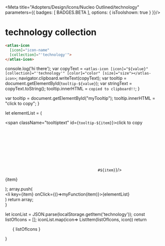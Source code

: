 
<Meta title="Adopters/Design/Icons/Nucleo Outlined/technology" parameters={{ badges: [ BADGES.BETA ], options: { isToolshown: true } }}/>

# technology collection

```html
<atlas-icon 
  [icon]="icon-name"  
  [collection]="'technology'">
</atlas-icon>

```

<style>
{`
/* NOTE: This css is generated by Nucleo */
ul {
  display: flex;
  flex-wrap: wrap;
  justify-content: center;
  padding-left: 0;
}

ul li {
  border-radius: .4em;
  transition: background-color .2s;
  user-select: none;
  overflow: hidden;
  text-align: center;
  padding: 2em 1em 1em;
}

ul li:hover {
  background: hsla(0, 0%, 0%, 0.05);
  cursor: pointer;
}

ul p {
  display: block;
  font-size: 0.75rem;
  color: hsla(0, 0%, 0%, 0.5);
  user-select: text;
  cursor: pointer;
  max-width: 6rem;
  padding: 8px 0 4px;
}

ul p::selection {
  background: hsl(230, 93%, 66%);
  color: #fff;
}

ul p::-moz-selection {
  background: hsl(230, 93%, 66%);
  color: #fff;
}

.svg-wrapper {
  font-size: 32px;
}

.svg-wrapper svg {
  display: block;
  margin: 0 auto 10px;
}

/* --------------------------------

Icons

-------------------------------- */

:root {
  --icon-color-primary: inherit;
  --icon-color-secondary: currentColor;
}

.icon {
  display: inline-block;
  color: var(--icon-color-primary); /* icon primary color */
  height: 1em;
  width: 1em;
  line-height: 1;
  flex-shrink: 0;
  max-width: initial;
}

.icon use {
  /* icon secondary color */
  fill: var(--icon-color-secondary);
  stroke: var(--icon-color-secondary);
}

.css-122ju8q {
    padding: 0;
}

.icon-name {
    font-size: 12px;
}

/* --------------------------------

Caps/Corners

-------------------------------- */

.icon use {
  --icon-stroke-linecap-butt: butt;
  stroke-miterlimit: 10;
  stroke-linecap: square;
  stroke-linejoin: miter;
}

.stroke-round use {
  --icon-stroke-linecap-butt: round;
  stroke-linecap: round;
  stroke-linejoin: round;
}

/* --------------------------------

Tooltip

-------------------------------- */

.tooltip {
  position: relative;
  display: inline-block;
}

.tooltip .tooltiptext {
  visibility: hidden;
  width: 100%;
  background-color: #f6f9fc;
  color: #242323;
  text-align: center;
  padding: 3px;
  position: absolute;
  z-index: 1;
  bottom: 84%;
  left: 50%;
  margin-left: -75px;
  opacity: 0;
  transition: opacity 0.3s;
  font-size: 11px;
  justify-content: center;
  display: flex;
  align-items: center;
}

.tooltip:hover .tooltiptext {
  visibility: visible;
  opacity: 1;
}
    
    `}
</style>


  console.log('hi there');
  var copyText = `<atlas-icon [icon]="${value}" [collection]="'technology'" [color]="color" [size]="size"></atlas-icon>`;
  navigator.clipboard.writeText(copyText);
  var tooltip = document.getElementById(`tooltip-${value}`);
  var stringText = copyText.toString();
  tooltip.innerHTML = `copied to clipboard!!`;
}

  var tooltip = document.getElementById("myTooltip");
  tooltip.innerHTML = "click to copy";
}

  let elementList = (
      <div>
          <span className="tooltiptext" id={`tooltip-${item}`}>click to copy</span>
          <div className="svg-wrapper">
          <svg className="icon">
            <use href={`#${item}`}/>
          </svg>
          </div>
          <p  data-folder="">
          {item}
          </p> 
      </div>
  );
  array.push( <div className="tooltip" key={item}><li key={item} onClick={()=>myFunction(item)}>{elementList}</li></div>)
  return array;   
}

  let iconList = JSON.parse(localStorage.getItem('technology'));
  const listOfIcons = [];
  iconList.map(icon=> ListItem(listOfIcons, icon))
  return <ul>{ listOfIcons }</ul>
}

<Base/>
<svg xmlns="http://www.w3.org/2000/svg">
  <defs>
    <symbol id="ai" viewBox="0 0 24 24">
      <path fill="currentColor" fill-rule="evenodd" d="M8.25 7.5a.75.75 0 0 0-.75.75v7.5c0 .414.336.75.75.75h7.5a.75.75 0 0 0 .75-.75v-7.5a.75.75 0 0 0-.75-.75h-7.5ZM9 15V9h6v6H9Z"/>
      <path fill="currentColor" fill-rule="evenodd" d="M9.75 3.75a.75.75 0 0 0-1.5 0v.75h-1.5A2.25 2.25 0 0 0 4.5 6.75v1.5h-.75a.75.75 0 0 0 0 1.5h.75v1.5h-.75a.75.75 0 0 0 0 1.5h.75v1.5h-.75a.75.75 0 0 0 0 1.5h.75v1.5a2.25 2.25 0 0 0 2.25 2.25h1.5v.75a.75.75 0 0 0 1.5 0v-.75h1.5v.75a.75.75 0 0 0 1.5 0v-.75h1.5v.75a.75.75 0 0 0 1.5 0v-.75h1.5a2.25 2.25 0 0 0 2.25-2.25v-1.5h.75a.75.75 0 0 0 0-1.5h-.75v-1.5h.75a.75.75 0 0 0 0-1.5h-.75v-1.5h.75a.75.75 0 0 0 0-1.5h-.75v-1.5a2.25 2.25 0 0 0-2.25-2.25h-1.5v-.75a.75.75 0 0 0-1.5 0v.75h-1.5v-.75a.75.75 0 0 0-1.5 0v.75h-1.5v-.75ZM6 6.75A.75.75 0 0 1 6.75 6h10.5a.75.75 0 0 1 .75.75v10.5a.75.75 0 0 1-.75.75H6.75a.75.75 0 0 1-.75-.75V6.75Z"/>
    </symbol>
    <symbol id="cpu" viewBox="0 0 24 24">
      <path fill="currentColor" fill-rule="evenodd" d="M14.25 12a2.25 2.25 0 1 0 0 4.5 2.25 2.25 0 0 0 0-4.5Zm-.75 2.25a.75.75 0 1 1 1.5 0 .75.75 0 0 1-1.5 0Z"/>
      <path fill="currentColor" fill-rule="evenodd" d="M9.75 3.75a.75.75 0 0 0-1.5 0v.75h-1.5A2.25 2.25 0 0 0 4.5 6.75v1.5h-.75a.75.75 0 0 0 0 1.5h.75v1.5h-.75a.75.75 0 0 0 0 1.5h.75v1.5h-.75a.75.75 0 0 0 0 1.5h.75v1.5a2.25 2.25 0 0 0 2.25 2.25h1.5v.75a.75.75 0 0 0 1.5 0v-.75h1.5v.75a.75.75 0 0 0 1.5 0v-.75h1.5v.75a.75.75 0 0 0 1.5 0v-.75h1.5a2.25 2.25 0 0 0 2.25-2.25v-1.5h.75a.75.75 0 0 0 0-1.5h-.75v-1.5h.75a.75.75 0 0 0 0-1.5h-.75v-1.5h.75a.75.75 0 0 0 0-1.5h-.75v-1.5a2.25 2.25 0 0 0-2.25-2.25h-1.5v-.75a.75.75 0 0 0-1.5 0v.75h-1.5v-.75a.75.75 0 0 0-1.5 0v.75h-1.5v-.75ZM6 6.75A.75.75 0 0 1 6.75 6h10.5a.75.75 0 0 1 .75.75v10.5a.75.75 0 0 1-.75.75H6.75a.75.75 0 0 1-.75-.75V6.75Z"/>
    </symbol>
    <symbol id="device-connection" viewBox="0 0 24 24">
      <path fill="currentColor" d="M4.5 4.5a.75.75 0 0 0-.75.75V9a.75.75 0 0 0 1.5 0V6H19.5v9.75h-6a.75.75 0 0 0 0 1.5h6.75a.75.75 0 0 0 .75-.75V5.25a.75.75 0 0 0-.75-.75H4.5Z"/>
      <path fill="currentColor" d="M3.75 11.25a.75.75 0 0 0 0 1.5 6 6 0 0 1 6 6 .75.75 0 0 0 1.5 0 7.5 7.5 0 0 0-7.5-7.5Z"/>
      <path fill="currentColor" d="M3.75 14.25a.75.75 0 0 0 0 1.5 3 3 0 0 1 3 3 .75.75 0 0 0 1.5 0 4.5 4.5 0 0 0-4.5-4.5Zm0 5.25a.75.75 0 1 0 0-1.5.75.75 0 0 0 0 1.5Z"/>
    </symbol>
    <symbol id="electronic-circuit" viewBox="0 0 24 24">
      <path fill="currentColor" fill-rule="evenodd" d="M10.5 5.25A2.25 2.25 0 0 1 9 7.372v1.317l2.03 2.03a.75.75 0 0 1 .22.531v9a.75.75 0 0 1-1.5 0v-8.69L7.72 9.53A.75.75 0 0 1 7.5 9V7.372a2.25 2.25 0 1 1 3-2.122ZM8.25 4.5a.75.75 0 1 0 0 1.5.75.75 0 0 0 0-1.5Z"/>
      <path fill="currentColor" fill-rule="evenodd" d="M7.5 12A2.25 2.25 0 0 1 6 14.122v1.317l2.03 2.03a.75.75 0 0 1 .22.531v2.25a.75.75 0 0 1-1.5 0v-1.94l-2.03-2.03a.75.75 0 0 1-.22-.53v-1.628A2.251 2.251 0 1 1 7.5 12Zm-3 0A.75.75 0 1 0 6 12a.75.75 0 0 0-1.5 0Zm15 2.122a2.251 2.251 0 1 0-1.5 0v1.317l-2.03 2.03a.75.75 0 0 0-.22.531v2.25a.75.75 0 0 0 1.5 0v-1.94l2.03-2.03a.75.75 0 0 0 .22-.53v-1.628Zm-.75-1.372a.75.75 0 1 1 0-1.5.75.75 0 0 1 0 1.5Z"/>
      <path fill="currentColor" fill-rule="evenodd" d="M16.5 9V7.372a2.25 2.25 0 1 0-1.5 0v1.317l-2.03 2.03a.75.75 0 0 0-.22.531v9a.75.75 0 0 0 1.5 0v-8.69l2.03-2.03A.75.75 0 0 0 16.5 9Zm-.75-3a.75.75 0 1 0 0-1.5.75.75 0 0 0 0 1.5Z"/>
    </symbol>
    <symbol id="laptop" viewBox="0 0 24 24">
      <path fill="currentColor" d="M5.25 5.25A.75.75 0 0 0 4.5 6v8.25a.75.75 0 0 0 1.5 0v-7.5h12v7.5a.75.75 0 0 0 1.5 0V6a.75.75 0 0 0-.75-.75H5.25ZM3.75 16.5a.75.75 0 0 0 0 1.5h16.5a.75.75 0 0 0 0-1.5H3.75Z"/>
    </symbol>
    <symbol id="license-key" viewBox="0 0 24 24">
      <path fill="currentColor" d="M9.375 13.876a.75.75 0 1 0 0-1.5.75.75 0 0 0 0 1.5Z"/>
      <path fill="currentColor" fill-rule="evenodd" d="M8.624 9.832a3.375 3.375 0 0 1 3.548 1.418H18a.75.75 0 0 1 .712.987l-.75 2.25a.75.75 0 0 1-.712.513h-1.273l-.936.624a.75.75 0 0 1-.832 0L13.273 15h-1.101a3.375 3.375 0 1 1-3.548-5.168Zm1.563 1.607a1.875 1.875 0 1 0 .873 2.49.75.75 0 0 1 .678-.429H13.5a.75.75 0 0 1 .416.126l.709.473.709-.473a.75.75 0 0 1 .416-.126h.96l.25-.75h-5.223a.75.75 0 0 1-.677-.429 1.875 1.875 0 0 0-.873-.882Z"/>
      <path fill="currentColor" d="M6 7.5A.75.75 0 1 0 6 6a.75.75 0 0 0 0 1.5Zm3-.75a.75.75 0 1 1-1.5 0 .75.75 0 0 1 1.5 0Z"/>
      <path fill="currentColor" fill-rule="evenodd" d="M3.75 3.75A.75.75 0 0 0 3 4.5v15c0 .414.336.75.75.75h16.5a.75.75 0 0 0 .75-.75v-15a.75.75 0 0 0-.75-.75H3.75Zm.75 15V5.25h15v13.5h-15Z"/>
    </symbol>
    <symbol id="logic" viewBox="0 0 24 24">
      <path fill="currentColor" fill-rule="evenodd" d="M12 7.595c-.275.07-.535.18-.774.32l-.598-.597a.75.75 0 0 0-1.06 1.06l.597.598a2.98 2.98 0 0 0-.32.774H9a.75.75 0 1 0 0 1.5h.845c.07.275.18.535.32.774l-.597.598a.75.75 0 1 0 1.06 1.06l.598-.597c.239.14.499.25.774.32v.845a.75.75 0 0 0 1.5 0v-.845c.275-.07.535-.18.774-.32l.598.597a.75.75 0 1 0 1.06-1.06l-.597-.598c.14-.239.25-.499.32-.774h.845a.75.75 0 0 0 0-1.5h-.845a2.983 2.983 0 0 0-.32-.774l.597-.598a.75.75 0 0 0-1.06-1.06l-.598.597a2.983 2.983 0 0 0-.774-.32V6.75a.75.75 0 0 0-1.5 0v.845ZM12.75 9a1.495 1.495 0 0 0-1.074.453c-.264.27-.426.64-.426 1.047a1.495 1.495 0 0 0 .44 1.06l.013.014c.27.264.64.426 1.047.426.408 0 .777-.162 1.047-.426l.007-.007.006-.007.014-.013a1.5 1.5 0 0 0 0-2.095l-.014-.012-.012-.014A1.495 1.495 0 0 0 12.75 9Z"/>
      <path fill="currentColor" d="M15.809 3.646a7.5 7.5 0 0 0-9.651 3.272l-.002.002a7.503 7.503 0 0 0-.906 3.582v.571l-1.42 2.842a.75.75 0 0 0 .335 1.006l1.085.543v1.786A2.25 2.25 0 0 0 7.5 19.5h2.25v.75a.75.75 0 0 0 1.5 0v-1.5a.75.75 0 0 0-.75-.75h-3a.75.75 0 0 1-.75-.75V15a.75.75 0 0 0-.415-.67l-.829-.415 1.165-2.33a.75.75 0 0 0 .079-.335v-.75a6 6 0 0 1 .726-2.867l.001-.002a6 6 0 1 1 9.273 7.335.75.75 0 0 0-.25.559v4.725a.75.75 0 0 0 1.5 0v-4.4a7.5 7.5 0 0 0-2.191-12.204Z"/>
    </symbol>
    <symbol id="mobile-chat" viewBox="0 0 24 24">
      <path fill="currentColor" fill-rule="evenodd" d="M11.25 3A2.25 2.25 0 0 0 9 5.25v7.5a.75.75 0 0 0 1.085.67L12.927 12h5.823A2.25 2.25 0 0 0 21 9.75v-4.5A2.25 2.25 0 0 0 18.75 3h-7.5Zm-.53 1.72a.75.75 0 0 1 .53-.22h7.5a.75.75 0 0 1 .75.75v4.5a.75.75 0 0 1-.75.75h-6a.75.75 0 0 0-.335.08l-1.915.957V5.25a.75.75 0 0 1 .22-.53Z"/>
      <path fill="currentColor" d="M6 4.5a2.25 2.25 0 0 0-2.25 2.25v12A2.25 2.25 0 0 0 6 21h8.25a2.25 2.25 0 0 0 2.25-2.25V13.5a.75.75 0 0 0-1.5 0v5.25a.75.75 0 0 1-.75.75H6a.75.75 0 0 1-.75-.75v-12A.75.75 0 0 1 6 6h1.5a.75.75 0 0 0 0-1.5H6Z"/>
    </symbol>
    <symbol id="pc-monitor" viewBox="0 0 24 24">
      <path fill="currentColor" fill-rule="evenodd" d="M3.75 3.75A.75.75 0 0 0 3 4.5v12c0 .414.336.75.75.75h7.5v1.5H7.5a.75.75 0 0 0 0 1.5h9a.75.75 0 0 0 0-1.5h-3.75v-1.5h7.5a.75.75 0 0 0 .75-.75v-12a.75.75 0 0 0-.75-.75H3.75Zm15.75 12V5.25h-15v10.5h15Z"/>
    </symbol>
    <symbol id="print" viewBox="0 0 24 24">
      <path fill="currentColor" d="M6 3.75A.75.75 0 0 1 6.75 3h10.5a.75.75 0 0 1 .75.75v1.5a.75.75 0 0 1-1.5 0V4.5h-9v.75a.75.75 0 0 1-1.5 0v-1.5Z"/>
      <path fill="currentColor" fill-rule="evenodd" d="M18 17.25h2.25a.75.75 0 0 0 .75-.75V9.75a2.25 2.25 0 0 0-2.25-2.25H5.25A2.25 2.25 0 0 0 3 9.75v6.75c0 .414.336.75.75.75H6v3c0 .414.336.75.75.75h10.5a.75.75 0 0 0 .75-.75v-3ZM5.25 9a.75.75 0 0 0-.75.75v6H6V12a.75.75 0 0 1 .75-.75h10.5A.75.75 0 0 1 18 12v3.75h1.5v-6a.75.75 0 0 0-.75-.75H5.25Zm11.25 3.75h-9v6.75h9v-6.75Z"/>
    </symbol>
    <symbol id="send-to-phone" viewBox="0 0 24 24">
      <path fill="currentColor" d="M7.5 3a2.25 2.25 0 0 0-2.25 2.25V9a.75.75 0 0 0 1.5 0V5.25a.75.75 0 0 1 .75-.75h9a.75.75 0 0 1 .75.75v13.5a.75.75 0 0 1-.75.75h-9a.75.75 0 0 1-.75-.75V15a.75.75 0 0 0-1.5 0v3.75A2.25 2.25 0 0 0 7.5 21h9a2.25 2.25 0 0 0 2.25-2.25V5.25A2.25 2.25 0 0 0 16.5 3h-9Z"/>
      <path fill="currentColor" d="M9.22 9.22a.75.75 0 0 1 1.06 0l2.25 2.25a.75.75 0 0 1 0 1.06l-2.25 2.25a.75.75 0 1 1-1.06-1.06l.97-.97H3.75a.75.75 0 0 1 0-1.5h6.44l-.97-.97a.75.75 0 0 1 0-1.06Z"/>
    </symbol>
    <symbol id="sensor" viewBox="0 0 24 24">
      <path fill="currentColor" d="M7.833 5.764A7.5 7.5 0 0 1 12 4.5.75.75 0 0 0 12 3a9 9 0 1 0 9 9 .75.75 0 0 0-1.5 0A7.5 7.5 0 1 1 7.833 5.764Z"/>
      <path fill="currentColor" d="M10.565 8.535A3.75 3.75 0 1 1 12 15.75a.75.75 0 0 0 0 1.5A5.25 5.25 0 1 0 6.75 12a.75.75 0 0 0 1.5 0 3.75 3.75 0 0 1 2.315-3.465Z"/>
      <path fill="currentColor" d="M12 13.5a1.5 1.5 0 1 0 0-3 1.5 1.5 0 0 0 0 3Zm3.274-9.885a.75.75 0 1 0-.547 1.397 7.526 7.526 0 0 1 4.262 4.262.75.75 0 1 0 1.397-.548 9.027 9.027 0 0 0-5.112-5.111Z"/>
    </symbol>
    <symbol id="smartphone" viewBox="0 0 24 24">
      <path fill="currentColor" fill-rule="evenodd" d="M5.909 3.659A2.25 2.25 0 0 1 7.5 3h9a2.25 2.25 0 0 1 2.25 2.25v13.5A2.25 2.25 0 0 1 16.5 21h-9a2.25 2.25 0 0 1-2.25-2.25V5.25c0-.597.237-1.169.659-1.591ZM7.5 4.5a.75.75 0 0 0-.75.75v13.5a.75.75 0 0 0 .75.75h9a.75.75 0 0 0 .75-.75V5.25a.75.75 0 0 0-.75-.75h-9Z"/>
    </symbol>
    <symbol id="sparks" viewBox="0 0 24 24">
      <path fill="currentColor" fill-rule="evenodd" d="M8.25 3.75A.75.75 0 0 1 9 4.5a3 3 0 0 0 3 3A.75.75 0 0 1 12 9a3 3 0 0 0-3 3 .75.75 0 0 1-1.5 0 3 3 0 0 0-3-3 .75.75 0 0 1 0-1.5 3 3 0 0 0 3-3 .75.75 0 0 1 .75-.75Zm-1.262 4.5c.5.332.93.762 1.262 1.262.332-.5.762-.93 1.262-1.262-.5-.332-.93-.762-1.262-1.262-.332.5-.762.93-1.262 1.262ZM16.5 12a.75.75 0 0 0-1.5 0 3 3 0 0 1-3 3 .75.75 0 0 0 0 1.5 3 3 0 0 1 3 3 .75.75 0 0 0 1.5 0 3 3 0 0 1 3-3 .75.75 0 0 0 0-1.5 3 3 0 0 1-3-3Zm.512 3.75c-.5-.332-.93-.762-1.262-1.262-.332.5-.762.93-1.262 1.262.5.332.93.762 1.262 1.262.332-.5.762-.93 1.262-1.262Z"/>
      <path fill="currentColor" d="M17.25 9a.563.563 0 0 1-.563-.563c0-.62-.504-1.124-1.125-1.124a.563.563 0 0 1 0-1.125c.621 0 1.126-.504 1.126-1.125a.563.563 0 0 1 1.125 0c0 .62.504 1.125 1.125 1.125a.563.563 0 0 1 0 1.125c-.621 0-1.125.503-1.125 1.125 0 .31-.252.562-.563.562ZM6.188 18.938a.563.563 0 0 0 1.125 0c0-.621.503-1.125 1.125-1.125a.563.563 0 0 0 0-1.125 1.125 1.125 0 0 1-1.126-1.125.563.563 0 0 0-1.125 0c0 .62-.503 1.124-1.125 1.124a.563.563 0 0 0 0 1.125c.622 0 1.125.505 1.125 1.125Z"/>
    </symbol>
    <symbol id="system-update" viewBox="0 0 24 24">
      <path fill="currentColor" d="M5.25 6a.75.75 0 0 0-.75.75v10.5a.75.75 0 0 0 .75.75h13.5a.75.75 0 0 0 .75-.75V6.75a.75.75 0 0 0-.75-.75h-3a.75.75 0 0 1 0-1.5h3A2.25 2.25 0 0 1 21 6.75v10.5a2.25 2.25 0 0 1-2.25 2.25H5.25A2.25 2.25 0 0 1 3 17.25V6.75A2.25 2.25 0 0 1 5.25 4.5h3a.75.75 0 0 1 0 1.5h-3Z"/>
      <path fill="currentColor" d="M12 4.5a.75.75 0 0 1 .75.75v7.94l2.47-2.47a.75.75 0 1 1 1.06 1.06l-3.75 3.75c0 .002-.003.003-.005.005a.748.748 0 0 1-.523.215h-.004a.747.747 0 0 1-.523-.215l-.006-.005-3.75-3.75a.75.75 0 1 1 1.061-1.06l2.47 2.47V5.25A.75.75 0 0 1 12 4.5Z"/>
    </symbol>
    <symbol id="vpn" viewBox="0 0 24 24">
      <path fill="currentColor" d="M13.5 3a.75.75 0 0 0 0 1.5 6 6 0 0 1 6 6 .75.75 0 0 0 1.5 0A7.5 7.5 0 0 0 13.5 3Z"/>
      <path fill="currentColor" d="M12.75 6.75A.75.75 0 0 1 13.5 6a4.5 4.5 0 0 1 4.5 4.5.75.75 0 0 1-1.5 0 3 3 0 0 0-3-3 .75.75 0 0 1-.75-.75Zm-4.5 10.5a.75.75 0 1 0 0-1.5.75.75 0 0 0 0 1.5Z"/>
      <path fill="currentColor" fill-rule="evenodd" d="M5.25 12.75V10.5a3 3 0 1 1 6 0v2.25h1.5a.75.75 0 0 1 .75.75v6.75a.75.75 0 0 1-.75.75h-9a.75.75 0 0 1-.75-.75V13.5a.75.75 0 0 1 .75-.75h1.5Zm1.5-2.25a1.5 1.5 0 1 1 3 0v2.25h-3V10.5ZM12 14.25v5.25H4.5v-5.25H12Z"/>
    </symbol>
    <symbol id="wifi" viewBox="0 0 24 24">
      <path fill="currentColor" d="M12 5.25a11.233 11.233 0 0 0-7.955 3.295.75.75 0 0 0 1.06 1.06A9.733 9.733 0 0 1 12 6.75a9.733 9.733 0 0 1 6.895 2.855.75.75 0 1 0 1.06-1.06A11.233 11.233 0 0 0 12 5.25Z"/>
      <path fill="currentColor" d="M7.213 11.677C8.463 10.51 10.141 9.75 12 9.75c1.86 0 3.538.76 4.787 1.927a.75.75 0 0 1-1.024 1.096c-1-.934-2.322-1.523-3.763-1.523-1.44 0-2.762.59-3.763 1.523a.75.75 0 1 1-1.024-1.096Z"/>
      <path fill="currentColor" fill-rule="evenodd" d="M9.75 16.5a2.25 2.25 0 1 1 4.5 0 2.25 2.25 0 0 1-4.5 0Zm2.25-.75a.75.75 0 1 0 0 1.5.75.75 0 0 0 0-1.5Z"/>
    </symbol>
    <symbol id="wifi-off" viewBox="0 0 24 24">
      <path fill="currentColor" d="M20.03 5.03a.75.75 0 0 0-1.06-1.06l-2.295 2.295A11.208 11.208 0 0 0 12 5.25c-3.106 0-5.92 1.26-7.955 3.296a.75.75 0 0 0 1.061 1.06A9.714 9.714 0 0 1 12 6.75a9.71 9.71 0 0 1 3.53.659l-2.43 2.43A6.796 6.796 0 0 0 12 9.75a6.731 6.731 0 0 0-4.773 1.977.75.75 0 0 0 1.06 1.06 5.23 5.23 0 0 1 3.393-1.527l-6.21 6.21a.75.75 0 1 0 1.06 1.06l7.042-7.041a5.246 5.246 0 0 1 2.14 1.299.75.75 0 0 0 1.061-1.061 6.764 6.764 0 0 0-2.04-1.4l2.225-2.224a9.785 9.785 0 0 1 1.936 1.503.75.75 0 0 0 1.06-1.06 11.297 11.297 0 0 0-1.906-1.533L20.03 5.03Z"/>
      <path fill="currentColor" d="M13.127 14.552a.75.75 0 1 0-.752 1.298.75.75 0 1 1-1.026 1.023.75.75 0 0 0-1.3.748 2.25 2.25 0 1 0 3.078-3.069Z"/>
    </symbol>
  </defs>
</svg>































